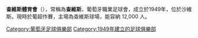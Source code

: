 {{noteTA
|G1=Football
|G2=UEFA
|G3=葡超
}}
{{Infobox football club
| clubname   = 查維斯<br>''Chaves''
| image      = 
| fullname   = 查维斯体育俱乐部<br>''Grupo Desportivo de Chaves''
| nickname   = Flavienses,<br> Valentes Trasmontanos
| founded    = 1949年
| ground     = [[Estádio_Municipal_de_Chaves|Estádio Municipal de Chaves]]
| capacity   = 8,000
| chairman   = Bruno Carvalho
| manager    = [[Luís_Norton_de_Matos|Luís Norton de Matos]]
| league     = [[葡萄牙足球超級聯賽|葡萄牙足球超級聯賽]]
| season     = 2021–22
| position   = 葡甲，第 3 位（升班，葡聯附勝方）
| pattern_la1=_red_stripes
| pattern_b1=_redstripes2
| pattern_ra1=_red_stripes
| leftarm1=0000FF
| body1=0000FF
| rightarm1=0000FF
| shorts1=0000FF
| socks1=0000FF
| pattern_la2=
| pattern_b2=
| pattern_ra2=
| leftarm2=ffffff
| body2=ffffff
| rightarm2=fffffff
| shorts2=ffffff
| socks2=ffffff
}}
'''查維斯體育會'''（{{lang-pt|Grupo Desportivo de Chaves}}），常稱為'''查維斯'''，葡萄牙職業足球會，成立於1949年，位於沙維斯。現時於葡超作賽，主場為查維斯球場，能容納 12,000 人。

{{葡萄牙超級足球聯賽}}
[[Category:葡萄牙足球俱樂部|Category:葡萄牙足球俱樂部]]
[[Category:1949年建立的足球俱樂部|Category:1949年建立的足球俱樂部]]